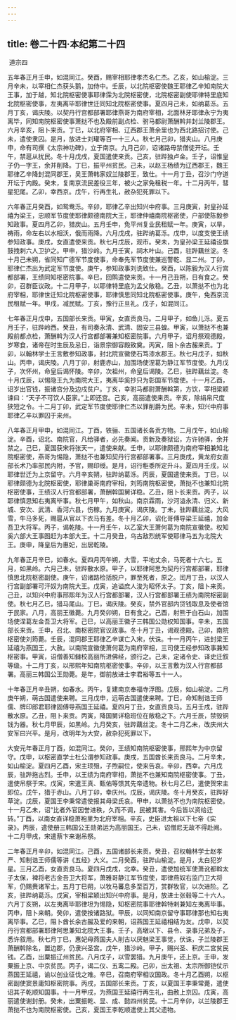 ```yaml
---
---
---
```

title: 卷二十四·本纪第二十四
---

 道宗四

五年春正月壬申，如混同江。癸酉，赐宰相耶律孝杰名仁杰。乙亥，如山榆淀。三月辛未，以宰相仁杰获头鹅，加侍中。壬辰，以北院枢密使魏王耶律乙辛知南院大王事，加于越，知北院枢密使事耶律霂为北院枢密使，北院枢密副使耶律特里底知北院枢密使事，左夷离毕耶律世迁同知北院枢密使事。夏四月己未，如纳葛泺。五月丁亥，谒庆陵。以契丹行宫都部署耶律燕哥为南府宰相，北面林牙耶律永宁为夷离毕，同知南院枢密使事萧挞不也及殿前副点检、驸马都尉萧酬斡并封兰陵郡王。六月辛亥，阻卜来贡。丁巳，以北府宰相、辽西郡王萧余里也为西北路招讨使。己未，遣使隶囚。是月，放进士刘瓘等百一十三人。秋七月己卯，猎夹山。八月庚申，命有司撰《太宗神功碑》，立于南京。九月己卯，诏诸路毋禁僧徒开坛。壬午，禁扈从扰民。冬十月戊戌，夏国遣使来贡。己亥，驻跸独卢金。壬子，诏惟皇子仍一字王，余并削降。丁巳，振平州贫民。己未，以赵王杨绩为辽西郡王，魏王耶律乙辛降封混同郡王，吴王萧韩家奴兰陵郡王，致仕。十一月丁丑，召沙门守道开坛于内殿。癸未，复南京流民差役三年，被火之家免租税一年。十二月丙午，彗星犯尾。乙卯，幸西京。戊午，行再生礼，赦杂犯死罪以下。

六年春正月癸酉，如鸳鸯泺。辛卯，耶律乙辛出知兴中府事。三月庚寅，封皇孙延禧为梁王，忠顺军节度使耶律颇德南院大王，耶律仲禧南院枢密使，户部使陈毅参知政事。夏四月乙卯，猎炭山。五月壬申，免平州复业民租赋一年。庚寅，以旱，祷雨，命左右以水相沃，俄而雨降。六月戊戌，驻跸纳葛泺。戊申，以度支使王绩参知政事。庚戌，女直遣使来贡。秋七月戊辰，观市。癸未，为皇孙梁王延禧设旗鼓拽剌六人卫护之。甲申，猎沙岭。九月壬寅，祠木叶山。己酉，驻跸藕丝淀。冬十月己未朔，省同知广德军节度使事，命奉先军节度使兼巡警乾、显二州。丁卯，耶律仁杰出为武定军节度使。庚午，参知政事刘诜致仕。癸酉，以陈毅为汉人行宫都部署，王绩同知枢密院事。辛巳，回鹘遣使来贡。十一月己丑朔，日有食之。癸卯，召群臣议政。十二月甲子，以耶律特里底为孟父敞稳。乙丑，以萧挞不也为北府宰相，耶律世迁知北院枢密使事，耶律慎思同知北院枢密使事。庚午，免西京流民租赋一年。甲戌，减民赋。丁亥，豫行正旦礼。戊子，如混同江。

七年春正月戊申，五国部长来贡。甲寅，女直贡良马。二月甲子，如鱼儿泺。夏五月壬子，驻跸岭西。癸丑，有司奏永清、武清、固安三县蝗。甲寅，以萧挞不也兼殿前都点检，萧酬斡为汉人行宫都部署兼知枢密院事。六月甲子，诏月祭观德殿，岁寒食，诸帝在时生辰及忌日，诣景宗御容殿致奠。丙寅，阻卜余古赧来贡。丁卯，以翰林学士王言敷参知政事，封北院宣徽使石笃漆水郡王。秋七月戊子，如秋山。丙申，谒庆陵。八月丁卯，射鹿赤山，加围场使涅葛为静江军节度使。九月戊子，次怀州，命皇后谒怀陵。辛卯，次祖州，命皇后谒陵。乙巳，驻跸藕丝淀。冬十月戊辰，以惕隐王九为南院大王，夷离毕奚抄只为彰国军节度使。十一月乙酉，诏岁出官钱，振诸宫分及边戍贫户。丁亥，幸驸马都尉萧酬斡第，方饮，宰相梁颖谏曰：“天子不可饮人臣家。”上即还宫。己亥，高丽遣使来贡。辛亥，除绢帛尺度狭短之令。十二月丁卯，武定军节度使耶律仁杰以罪削爵为民。辛未，知兴中府事耶律乙辛以罪囚于来州。

八年春正月甲申，如混同江。丁酉，铁骊、五国诸长各贡方物。二月戊午，如山榆淀。辛酉，诏北、南院官，凡给驿者，必先奏闻。贡新及奏狱讼，方许驰驿，余并禁之。己巳，夏国获宋将张天一，遣使来献。壬申，以耶律颇德为南府宰相兼知北院枢密使，燕哥为惕隐，萧挞不也兼知契丹行宫都部署事。三月庚戌，黄龙府女直部长术乃率部民内附，予官，赐印绶。是月，诏行秬黍所定升斗。夏四月壬戌，以耶律世迁为上京留守。六月辛亥朔，驻跸纳葛泺。丙辰，夏国遣使来贡。丁巳，以耶律颇德为北院枢密使，耶律巢哥南府宰相，刘筠南院枢密使，萧挞不也兼知北院枢密使事，王绩汉人行宫都部署，萧酬斡国舅详稳。乙丑，阻卜长来贡。丙子，以耶律慎思知右夷离毕事。秋七月甲午，如秋山。南京霖雨，沙河溢永清、归义、新城、安次、武清、香河六县，伤稼。九月庚寅，谒庆陵。丁未，驻跸藕丝淀。大风雪，牛马多死，赐扈从官以下衣马有差。冬十月乙卯，诏化哥傅导梁王延禧，加金吾卫大将军。丙子，谒乾陵。十一月壬午，以乙室大王萧何葛为南院宣徽使。权知奚六部大王事图赶为本部大王。十二月癸丑，乌古敌烈统军使耶律马五为北院大王。庚申，降皇后为惠妃，出居乾陵。

九年春正月辛巳，如春水。夏四月丙午朔，大雪，平地丈余，马死者十六七。五月，如黑岭。六月己未，驻跸散水原。甲子，以耶律阿思为契丹行宫都部署，耶律慎思北院枢密副使。庚午，诏诸路检括脱户，罪至死者，原之。闰月丁丑，以汉人行宫副部署可汗奴为南院大王。戊寅，追谥庶人浚为昭怀太子。丁亥，阻卜来贡。己丑，以知兴中府事邢熙年为汉人行宫都部署，汉人行宫都部署王绩为南院枢密副使。秋七月乙巳，猎马尾山。丁巳，谒庆陵。癸亥，禁外官部内贷钱取息及使者馆于民家。八月，高丽王徽薨。九月癸卯朔，日有食之。己酉，射熊于白石山，加围场使涅葛左金吾卫大将军。己巳，以高丽王徽子三韩国公勋权知国事。辛未，五国部长来贡。壬申，召北、南枢密院官议政事。冬十月丁丑，谒观德殿。己卯，南院枢密使刘筠薨。壬辰，混同郡王耶律乙辛谋亡入宋，伏诛。十一月丙午，进封梁王延禧为燕国王，大赦。以南院宣徽使萧何葛为南府宰相，三司使王经参知政事兼知枢密事。甲寅，诏僧善知雠校高丽所进佛经，颁行之。己未，定诸令史、译史迁叙等级。十二月丁亥，以邢熙年知南院枢密使事。辛卯，以王言敷为汉人行宫都部署。高丽三韩国公王勋薨。是年，御前放进士李君裕等五十一人。

十年春正月辛丑朔，如春水。丙午，复建南京奉福寺浮图。戊辰，如山榆淀。二月庚午朔，萌古国遣使来聘。三月戊申，远萌古国遣使来聘。丁巳，命知制诰王师儒、牌印郎君耶律固傅导燕国王延禧。夏四月丁丑，女直贡良马。五月壬戌，驻跸散水原。乙丑，阻卜来贡。丙寅，降国舅详稳班位在敞稳之下。六月壬辰，禁毁铜钱为器。秋七月甲辰，如黑岭。九月癸亥，驻跸藕丝淀。冬十二月乙未，改庆州大安军曰兴平。是月，改明年为大安，赦杂犯死罪以下。

大安元年春正月丁酉，如混同江。癸卯，王绩知南院枢密使事，邢熙年为中京留守。戊申，以枢密直学士杜公谓参知政事。庚戌，五国酋长来贡良马。二月辛未，如山榆淀。夏四月乙酉，宋主顼殂，子煦嗣位，使来告哀。辛卯，西幸。六月戊辰，驻跸拖古烈。壬申，以王绩为南府宰相，萧挞不也兼知南院枢密使事。丁丑，遣使吊祭于宋。戊寅，宋遣王真、甄佑等馈其先帝遗物。秋七月乙巳，遣使贺宋主即位。戊午，猎于赤山。八月丁卯，幸庆州。戊辰，谒庆陵。冬十月癸亥，驻跸好草淀。戊辰，夏国王李秉常遣使报其母梁氏哀。甲申，以萧挞不也为南院枢密使。十一月乙未，诏“比者外官因誉进秩，久而不调，民被其害。今后皆以资给迁转。”丁酉，以南女直详稳萧袍里为北府宰相。辛亥，史臣进太祖以下七帝《实录》。丙辰，遣使册三韩国公王勋弟运为高丽国王。己未，诏僧尼无故不得赴阙。十二月甲戌，宋遣蔡卞来谢吊祭。

二年春正月辛卯，如混同江。己酉，五国诸部长来贡。癸丑，召权翰林学士赵孝严、知制诰王师儒等讲《五经》大义。二月癸酉，驻跸山榆淀。是月，太白犯岁星。三月乙酉，女直贡良马。夏四月戊戌，北幸。癸丑，遣使加统军使萧讹都斡太子太保，裨将老古金吾卫大将军，萧雅哥静江军节度使，耶律燕奴右监门卫大将军，仍赐赉诸军士。五月丁巳朔，以牧马蕃息多至百万，赏群牧官，以次进阶。乙亥，驻跸纳葛泺。戊寅，宰相梁颖出知兴中府事。是月，放进士张毂等二十六人。六月丁亥朔，以左夷离毕耶律坦为惕隐，知枢密院事耶律斡特剌兼知左夷离毕事。丙申，阻卜来朝。癸卯，遣使按诸路狱。甲辰，以同知南京留守事耶律那也知右夷离毕事。乙巳，阻卜酋长余古赧及爱的来朝，诏燕国王延禧相结为友。戊申，以契丹行宫都部署耶律阿思兼知北院大王事。壬子，高墩以下、县令、录事兄弟及子，悉许叙用。秋七月丁巳，惠妃母燕国夫人削古以厌魅梁王事觉，伏诛，子兰陵郡王萧酬斡除名，置边郡，仍隶兴圣宫。戊午，猎沙岭。甲子，赐兴圣、积庆二宫贫民钱。乙酉，出粟振辽州贫民。八月戊子，以雪罢猎。九月庚午，还上京。壬申，发粟振上京、中京贫民。丙子，谒二仪、五鸾二殿。己卯，出太祖、太宗所御铠仗示燕国王延禧，谕以创业征伐之难。辛巳，召南府宰相议国政。冬十月乙酉朔，以枢密副使窦景庸知枢密院事。丙戌，五国部长来贡。丁亥，以夏国王李秉常薨，遣使诏其子乾顺知国事。十一月甲戌，为燕国王延禧行再生礼，曲赦上京囚。戊寅，高丽遣使谢封册。癸未，出粟振乾、显、成、懿四州贫民。十二月辛卯，以兰陵郡王萧挞不也为南院枢密使。己亥，夏国王李乾顺遣使上其父遗物。

